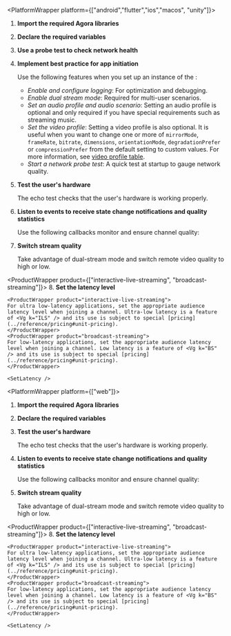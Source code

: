 
<PlatformWrapper platform={["android","flutter","ios","macos", "unity"]}>

1. **Import the required Agora libraries**

    <ImportLibrary />

1. **Declare the required variables**

    <SetDeclarations/>

1. **Use a probe test to check network health**

    <ProbeTest />

1. **Implement best practice for app initiation**

    Use the following <Vg k="VSDK" /> features when you set up an instance of the <Vg k="ENGINE" />:

    * _Enable and configure logging_: For optimization and debugging.
    * _Enable dual stream mode_: Required for multi-user scenarios.
    * _Set an audio profile and audio scenario_: Setting an audio profile is optional and only required if you have special requirements such as streaming  music.
    * _Set the video profile_: Setting a video profile is also optional. It is useful when you want to change one or more of `mirrorMode`, `frameRate`, `bitrate`, `dimensions`, `orientationMode`, `degradationPrefer` or `compressionPrefer` from the default setting to custom values.
      For more information, see  [video profile table](#video-profile-table).
    * _Start a network probe test_: A quick test at startup to gauge network quality.

    <SetupEngine />

1. **Test the user's hardware**

    The echo test checks that the user's hardware is working properly.

    <TestHardware />

1. **Listen to <Vg k="ENGINE" /> events to receive state change notifications and quality statistics**

    Use the following callbacks monitor and ensure channel quality:

    <HandleEvents />

1. **Switch stream quality**

    Take advantage of dual-stream mode and switch remote video quality to high or low.

    <SwitchQuality />

<ProductWrapper product={["interactive-live-streaming", "broadcast-streaming"]}>
8. **Set the latency level**

    <ProductWrapper product="interactive-live-streaming">
    For ultra low-latency applications, set the appropriate audience latency level when joining a channel. Ultra-low latency is a feature of <Vg k="ILS" /> and its use is subject to special [pricing](../reference/pricing#unit-pricing).
    </ProductWrapper>
    <ProductWrapper product="broadcast-streaming">
    For low-latency applications, set the appropriate audience latency level when joining a channel. Low latency is a feature of <Vg k="BS" /> and its use is subject to special [pricing](../reference/pricing#unit-pricing).
    </ProductWrapper>

    <SetLatency />
</ProductWrapper>

</PlatformWrapper>

<PlatformWrapper platform={["web"]}>

1. **Import the required Agora libraries**

    <ImportLibrary />

1. **Declare the required variables**

    <SetDeclarations/>

1. **Test the user's hardware**

    The echo test checks that the user's hardware is working properly.

    <TestHardware />

1. **Listen to <Vg k="ENGINE" /> events to receive state change notifications and quality statistics**

    Use the following callbacks monitor and ensure channel quality:

    <HandleEvents />

1. **Switch stream quality**

    Take advantage of dual-stream mode and switch remote video quality to high or low.

    <SwitchQuality />

<ProductWrapper product={["interactive-live-streaming", "broadcast-streaming"]}>
8. **Set the latency level**

    <ProductWrapper product="interactive-live-streaming">
    For ultra low-latency applications, set the appropriate audience latency level when joining a channel. Ultra-low latency is a feature of <Vg k="ILS" /> and its use is subject to special [pricing](../reference/pricing#unit-pricing).
    </ProductWrapper>
    <ProductWrapper product="broadcast-streaming">
    For low-latency applications, set the appropriate audience latency level when joining a channel. Low latency is a feature of <Vg k="BS" /> and its use is subject to special [pricing](../reference/pricing#unit-pricing).
    </ProductWrapper>

    <SetLatency />
</ProductWrapper>

</PlatformWrapper>
